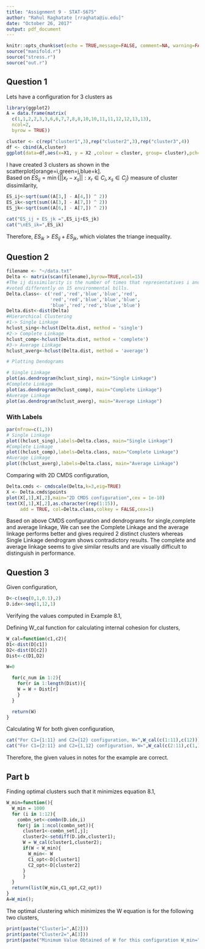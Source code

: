 ---
title: "Assignment 9 - STAT-S675"
author: "Rahul Raghatate [rraghata@iu.edu]"
date: "October 26, 2017"
output: pdf_document
---

```{r setup, include=FALSE}
knitr::opts_chunk$set(echo = TRUE,message=FALSE, comment=NA, warning=FALSE)
source("manifold.r")
source("stress.r")
source("out.r")
```

## Question 1
Lets have a configuration for 3 clusters as
```{r}
library(ggplot2)
A = data.frame(matrix( 
  c(1,1,2,2,3,3,6,6,7,7,8,8,10,10,11,11,12,12,13,13),
  ncol=2,             
  byrow = TRUE))

cluster <- c(rep("cluster1",3),rep("cluster2",3),rep("cluster3",4))
df <- cbind(A,cluster)
ggplot(data=df,aes(x=X1, y = X2 ,colour = cluster, group= cluster),pch=19)+geom_point()

```

I have created 3 clusters as shown in the scatterplot[orange=i,green=j,blue=k].\
Based on $ES_{ij} = \min \{||x_r-x_s|| : x_r \in C_i, x_s \in C_j\}$ measure of cluster dissimilarity,
```{r}
ES_ij<-sqrt(sum((A[3,] - A[4,]) ^ 2))
ES_ik<-sqrt(sum((A[3,] - A[7,]) ^ 2))
ES_jk<-sqrt(sum((A[6,] - A[7,]) ^ 2))
```

```{r echo=FALSE}
cat("ES_ij + ES_jk =",ES_ij+ES_jk)
cat("\nES_ik=",ES_ik)
```
Therefore,
$ES_{ik}>ES_{ij}+ES_{jk}$, which violates the triange inequality.

## Question 2
```{r fig.height=6,fig.width=11}
filename <- "~/data.txt"
Delta <- matrix(scan(filename),byrow=TRUE,ncol=15)
#The ij dissimilarity is the number of times that representatives i and j
#voted differently on 15 environmental bills.
Delta.class<- c('red','red','blue','blue','red',
                'red','red','blue','blue','blue',
                'blue','red','red','blue','blue')
Delta.dist<-dist(Delta)
#Hierarchical Clustering
#1-> Single Linkage
hclust_sing<-hclust(Delta.dist, method = 'single')
#2-> Complete Linkage
hclust_comp<-hclust(Delta.dist, method = 'complete')
#3-> Average Linkage
hclust_averg<-hclust(Delta.dist, method = 'average')

# Plotting Dendograms

# Single Linkage
plot(as.dendrogram(hclust_sing), main="Single Linkage")
#Complete Linkage
plot(as.dendrogram(hclust_comp), main="Complete Linkage")
#Average Linkage
plot(as.dendrogram(hclust_averg), main="Average Linkage")
```
### With Labels
```{r fig.height=6,fig.width=11}
par(mfrow=c(1,3))
# Single Linkage
plot((hclust_sing),labels=Delta.class, main="Single Linkage")
#Complete Linkage
plot((hclust_comp),labels=Delta.class, main="Complete Linkage")
#Average Linkage
plot((hclust_averg),labels=Delta.class, main="Average Linkage")
```
Comparing with 2D CMDS configuration,
```{r fig.height=5, fig.width=8}
Delta.cmds <- cmdscale(Delta,k=3,eig=TRUE)
X <- Delta.cmds$points
plot(X[,1],X[,2],main="2D CMDS configuration",cex = 1e-10)
text(X[,1],X[,2],as.character(rep(1:15)),
     add = TRUE, col=Delta.class,colkey = FALSE,cex=1)
```
Based on above CMDS configuration and dendrograms for single,complete and average linkage, We can see the Complete Linkage and the average linkage performs better and gives required 2 distinct clusters whereas Single Linkage dendrogram shows contradictory results. The complete and average linkage seems to give similar results and are visually difficult to distinguish in performance.

## Question 3
Given configuration,
```{r}
D<-c(seq(0,1,0.1),2)
D.idx<-seq(1,12,1)
```
Verifying the values computed in Example 8.1,

Defining W_cal function for calculating internal cohesion for clusters, 
```{r}
W_cal=function(c1,c2){
D1<-dist(D[c1])
D2<-dist(D[c2])
Dist<-c(D1,D2)

W=0

  for(c_num in 1:2){
    for(r in 1:length(Dist)){
    W = W + Dist[r]
    }
  }

  return(W)
}
```
Calculating W for both given configuration,
```{r}
cat("For C1={1:11} and C2={12} configuration, W=",W_cal(c(1:11),c(12)))
cat("For C1={2:11} and C2={1,12} configuration, W=",W_cal(c(2:11),c(1,12)))
```
Therefore, the given values in notes for the example are correct.


## Part b
Finding optimal clusters such that it minimizes equation 8.1,
```{r}
W_min=function(){
  W_min = 1000
  for (i in 1:12){
    combn_set<-combn(D.idx,i)
    for(j in 1:ncol(combn_set)){
      cluster1<-combn_set[,j];
      cluster2<-setdiff(D.idx,cluster1);
      W = W_cal(cluster1,cluster2);
      if(W < W_min){
        W_min<- W
        C1_opt<-D[cluster1]
        C2_opt<-D[cluster2]
      }
      }
  }
  return(list(W_min,C1_opt,C2_opt))
}
A=W_min();
```
The optimal clustering which minimizes the W equation is for the following two clusters,
```{r}
print(paste("Cluster1=",A[2]))
print(paste("Cluster2=",A[3]))
print(paste("Minimum Value Obtained of W for this configuration W_min=",A[1])) 
```
